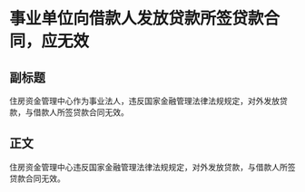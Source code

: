 # 事业单位向借款人发放贷款所签贷款合同，应无效
## 副标题
住房资金管理中心作为事业法人，违反国家金融管理法律法规规定，对外发放贷款，与借款人所签贷款合同无效。
## 正文
住房资金管理中心违反国家金融管理法律法规规定，对外发放贷款，与借款人所签贷款合同无效。